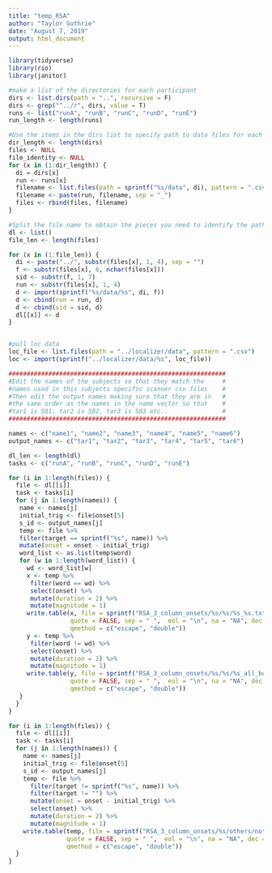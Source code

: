 ---
title: "temp_RSA"
author: "Taylor Guthrie"
date: "August 7, 2019"
output: html_document
---

```{r}
library(tidyverse)
library(rio)
library(janitor)
```



```{r}
#make a list of the directories for each participant
dirs <- list.dirs(path = "..", recursive = F)
dirs <- grep("^../r", dirs, value = T)
runs <- list("runA", "runB", "runC", "runD", "runE")
run_length <- length(runs)

#Use the items in the dirs list to specify path to data files for each subject and create list of all data files
dir_length <- length(dirs)
files <- NULL
file_identity <- NULL
for (x in (1:dir_length)) {
  di = dirs[x]
  run <- runs[x]
  filename <- list.files(path = sprintf("%s/data", di), pattern = ".csv")
  filename <- paste(run, filename, sep = "_")
  files <- rbind(files, filename)
}

#Split the file name to obtain the pieces you need to identify the path and import each file and then add each df to a list
dl <- list()
file_len <- length(files)

for (x in (1:file_len)) {
  di <- paste("../", substr(files[x], 1, 4), sep = "")
  f <- substr(files[x], 6, nchar(files[x]))
  sid <- substr(f, 1, 7)
  run <- substr(files[x], 1, 4)
  d <- import(sprintf("%s/data/%s", di, f))
  d <- cbind(run = run, d)
  d <- cbind(sid = sid, d)
  dl[[x]] <- d
}


#pull loc data
loc_file <- list.files(path = "../localizer/data", pattern = ".csv")
loc <- import(sprintf("../localizer/data/%s", loc_file))
```


```{r, edit}
############################################################                       #
#Edit the names of the subjects so that they match the     #
#names used in this subjects specific scanner csv files    #
#Then edit the output names making sure that they are in   #
#the same order as the names in the name vector so that    #
#tar1 is S01, tar2 is S02, tar3 is S03 etc..               #
############################################################

names <- c("name1", "name2", "name3", "name4", "name5", "name6")
output_names <- c("tar1", "tar2", "tar3", "tar4", "tar5", "tar6")

```


```{r}

dl_len <- length(dl)
tasks <- c("runA", "runB", "runC", "runD", "runE")

for (i in 1:length(files)) {
  file <- dl[[i]]
  task <- tasks[i]
  for (j in 1:length(names)) {
   name <- names[j]
   initial_trig <- file$onset[5]
   s_id <- output_names[j]
   temp <- file %>% 
   filter(target == sprintf("%s", name)) %>% 
   mutate(onset = onset - initial_trig)
   word_list <- as.list(temp$word)
   for (w in 1:length(word_list)) {
     wd <- word_list[w]
     x <- temp %>% 
      filter(word == wd) %>% 
      select(onset) %>% 
      mutate(duration = 2) %>% 
      mutate(magnitude = 1)
     write.table(x, file = sprintf("RSA_3_column_onsets/%s/%s/%s_%s.txt", task, s_id, s_id, wd), append = FALSE, 
                 quote = FALSE, sep = " ",  eol = "\n", na = "NA", dec = ".", row.names = FALSE, col.names = FALSE, 
                 qmethod = c("escape", "double"))
     y <- temp %>% 
      filter(word != wd) %>% 
      select(onset) %>% 
      mutate(duration = 2) %>% 
      mutate(magnitude = 1)
     write.table(y, file = sprintf("RSA_3_column_onsets/%s/%s/%s_all_but_%s.txt", task, s_id, s_id, wd), append = FALSE, 
                 quote = FALSE, sep = " ",  eol = "\n", na = "NA", dec = ".", row.names = FALSE, col.names = FALSE, 
                 qmethod = c("escape", "double"))
   }
  }
}

for (i in 1:length(files)) {
  file <- dl[[i]]
  task <- tasks[i]
  for (j in 1:length(names)) {
    name <- names[j]
    initial_trig <- file$onset[5]
    s_id <- output_names[j]
    temp <- file %>% 
      filter(target != sprintf("%s", name)) %>% 
      filter(target != "") %>% 
      mutate(onset = onset - initial_trig) %>% 
      select(onset) %>% 
      mutate(duration = 2) %>% 
      mutate(magnitude = 1)
    write.table(temp, file = sprintf("RSA_3_column_onsets/%s/others/not_%s.txt", task, s_id), append = FALSE, 
                quote = FALSE, sep = " ",  eol = "\n", na = "NA", dec = ".", row.names = FALSE, col.names = FALSE, 
                qmethod = c("escape", "double"))
  }
}

```


